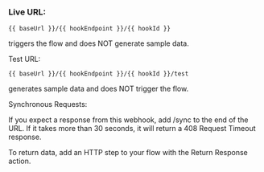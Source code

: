### Live URL:

```shell
{{ baseUrl }}/{{ hookEndpoint }}/{{ hookId }}
```

triggers the flow and does NOT generate sample data.

Test URL:

```shell
{{ baseUrl }}/{{ hookEndpoint }}/{{ hookId }}/test
```

generates sample data and does NOT trigger the flow.

Synchronous Requests:

If you expect a response from this webhook, add /sync to the end of the URL. If it takes more than 30 seconds, it will return a 408 Request Timeout response.

To return data, add an HTTP step to your flow with the Return Response action.